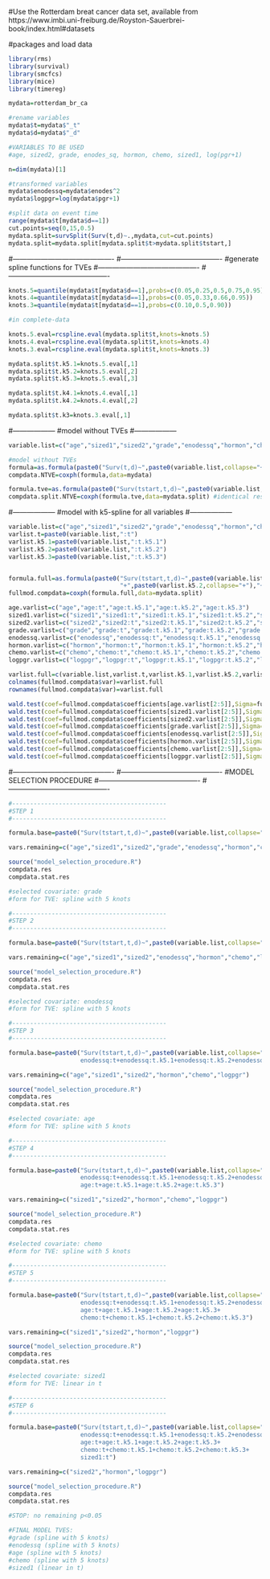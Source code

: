 #Use the Rotterdam breat cancer data set, available from https://www.imbi.uni-freiburg.de/Royston-Sauerbrei-book/index.html#datasets

#packages and load data

```{r}
library(rms)
library(survival)
library(smcfcs)
library(mice)
library(timereg)

mydata=rotterdam_br_ca

#rename variables
mydata$t=mydata$"_t"
mydata$d=mydata$"_d"

#VARIABLES TO BE USED
#age, sized2, grade, enodes_sq, hormon, chemo, sized1, log(pgr+1)

n=dim(mydata)[1]

#transformed variables
mydata$enodessq=mydata$enodes^2
mydata$logpgr=log(mydata$pgr+1)

#split data on event time
range(mydata$t[mydata$d==1])
cut.points=seq(0,15,0.5)
mydata.split=survSplit(Surv(t,d)~.,mydata,cut=cut.points)
mydata.split=mydata.split[mydata.split$t>mydata.split$tstart,]

```

#-------------------------------------------
#-------------------------------------------
#generate spline functions for TVEs
#-------------------------------------------
#-------------------------------------------

```{r}
knots.5=quantile(mydata$t[mydata$d==1],probs=c(0.05,0.25,0.5,0.75,0.95))
knots.4=quantile(mydata$t[mydata$d==1],probs=c(0.05,0.33,0.66,0.95))
knots.3=quantile(mydata$t[mydata$d==1],probs=c(0.10,0.5,0.90))

#in complete-data

knots.5.eval=rcspline.eval(mydata.split$t,knots=knots.5)
knots.4.eval=rcspline.eval(mydata.split$t,knots=knots.4)
knots.3.eval=rcspline.eval(mydata.split$t,knots=knots.3)

mydata.split$t.k5.1=knots.5.eval[,1]
mydata.split$t.k5.2=knots.5.eval[,2]
mydata.split$t.k5.3=knots.5.eval[,3]

mydata.split$t.k4.1=knots.4.eval[,1]
mydata.split$t.k4.2=knots.4.eval[,2]

mydata.split$t.k3=knots.3.eval[,1]

```

#------------------
#model without TVEs
#------------------


```{r}
variable.list=c("age","sized1","sized2","grade","enodessq","hormon","chemo","logpgr")

#model without TVEs
formula=as.formula(paste0("Surv(t,d)~",paste0(variable.list,collapse="+")))
compdata.NTVE=coxph(formula,data=mydata)

formula.tve=as.formula(paste0("Surv(tstart,t,d)~",paste0(variable.list,collapse="+")))
compdata.split.NTVE=coxph(formula.tve,data=mydata.split) #identical results to above of course

```

#------------------
#model with k5-spline for all variables
#------------------


```{r}
variable.list=c("age","sized1","sized2","grade","enodessq","hormon","chemo","logpgr")
varlist.t=paste0(variable.list,":t")
varlist.k5.1=paste0(variable.list,":t.k5.1")
varlist.k5.2=paste0(variable.list,":t.k5.2")
varlist.k5.3=paste0(variable.list,":t.k5.3")


formula.full=as.formula(paste0("Surv(tstart,t,d)~",paste0(variable.list,collapse="+"),"+",paste0(varlist.t,collapse="+"),"+",paste0(varlist.k5.1,collapse="+"),
                               "+",paste0(varlist.k5.2,collapse="+"),"+",paste0(varlist.k5.3,collapse="+")))
fullmod.compdata=coxph(formula.full,data=mydata.split)

age.varlist=c("age","age:t","age:t.k5.1","age:t.k5.2","age:t.k5.3")
sized1.varlist=c("sized1","sized1:t","sized1:t.k5.1","sized1:t.k5.2","sized1:t.k5.3")
sized2.varlist=c("sized2","sized2:t","sized2:t.k5.1","sized2:t.k5.2","sized2:t.k5.3")
grade.varlist=c("grade","grade:t","grade:t.k5.1","grade:t.k5.2","grade:t.k5.3")
enodessq.varlist=c("enodessq","enodessq:t","enodessq:t.k5.1","enodessq:t.k5.2","enodessq:t.k5.3")
hormon.varlist=c("hormon","hormon:t","hormon:t.k5.1","hormon:t.k5.2","hormon:t.k5.3")
chemo.varlist=c("chemo","chemo:t","chemo:t.k5.1","chemo:t.k5.2","chemo:t.k5.3")
logpgr.varlist=c("logpgr","logpgr:t","logpgr:t.k5.1","logpgr:t.k5.2","logpgr:t.k5.3")

varlist.full=c(variable.list,varlist.t,varlist.k5.1,varlist.k5.2,varlist.k5.3)
colnames(fullmod.compdata$var)=varlist.full
rownames(fullmod.compdata$var)=varlist.full

wald.test(coef=fullmod.compdata$coefficients[age.varlist[2:5]],Sigma=fullmod.compdata$var[age.varlist[2:5],age.varlist[2:5]])
wald.test(coef=fullmod.compdata$coefficients[sized1.varlist[2:5]],Sigma=fullmod.compdata$var[sized1.varlist[2:5],sized1.varlist[2:5]])
wald.test(coef=fullmod.compdata$coefficients[sized2.varlist[2:5]],Sigma=fullmod.compdata$var[sized2.varlist[2:5],sized2.varlist[2:5]])
wald.test(coef=fullmod.compdata$coefficients[grade.varlist[2:5]],Sigma=fullmod.compdata$var[grade.varlist[2:5],grade.varlist[2:5]])
wald.test(coef=fullmod.compdata$coefficients[enodessq.varlist[2:5]],Sigma=fullmod.compdata$var[enodessq.varlist[2:5],enodessq.varlist[2:5]])
wald.test(coef=fullmod.compdata$coefficients[hormon.varlist[2:5]],Sigma=fullmod.compdata$var[hormon.varlist[2:5],hormon.varlist[2:5]])
wald.test(coef=fullmod.compdata$coefficients[chemo.varlist[2:5]],Sigma=fullmod.compdata$var[chemo.varlist[2:5],chemo.varlist[2:5]])
wald.test(coef=fullmod.compdata$coefficients[logpgr.varlist[2:5]],Sigma=fullmod.compdata$var[logpgr.varlist[2:5],logpgr.varlist[2:5]])

```

#-------------------------------------------
#-------------------------------------------
#MODEL SELECTION PROCEDURE
#-------------------------------------------
#-------------------------------------------

```{r}

#-------------------------------------------
#STEP 1
#-------------------------------------------

formula.base=paste0("Surv(tstart,t,d)~",paste0(variable.list,collapse="+"))

vars.remaining=c("age","sized1","sized2","grade","enodessq","hormon","chemo","logpgr")

source("model_selection_procedure.R")
compdata.res
compdata.stat.res

#selected covariate: grade
#form for TVE: spline with 5 knots
```

```{r}
#-------------------------------------------
#STEP 2
#-------------------------------------------

formula.base=paste0("Surv(tstart,t,d)~",paste0(variable.list,collapse="+"),"+grade:t+grade:t.k5.1+grade:t.k5.2+grade:t.k5.3")

vars.remaining=c("age","sized1","sized2","enodessq","hormon","chemo","logpgr")

source("model_selection_procedure.R")
compdata.res
compdata.stat.res

#selected covariate: enodessq
#form for TVE: spline with 5 knots
```

```{r}
#-------------------------------------------
#STEP 3
#-------------------------------------------

formula.base=paste0("Surv(tstart,t,d)~",paste0(variable.list,collapse="+"),"+grade:t+grade:t.k5.1+grade:t.k5.2+grade:t.k5.3+
                    enodessq:t+enodessq:t.k5.1+enodessq:t.k5.2+enodessq:t.k5.3")

vars.remaining=c("age","sized1","sized2","hormon","chemo","logpgr")

source("model_selection_procedure.R")
compdata.res
compdata.stat.res

#selected covariate: age
#form for TVE: spline with 5 knots

```

```{r}
#-------------------------------------------
#STEP 4
#-------------------------------------------

formula.base=paste0("Surv(tstart,t,d)~",paste0(variable.list,collapse="+"),"+grade:t+grade:t.k5.1+grade:t.k5.2+grade:t.k5.3+
                    enodessq:t+enodessq:t.k5.1+enodessq:t.k5.2+enodessq:t.k5.3+
                    age:t+age:t.k5.1+age:t.k5.2+age:t.k5.3")

vars.remaining=c("sized1","sized2","hormon","chemo","logpgr")

source("model_selection_procedure.R")
compdata.res
compdata.stat.res

#selected covariate: chemo
#form for TVE: spline with 5 knots

```

```{r}
#-------------------------------------------
#STEP 5
#-------------------------------------------

formula.base=paste0("Surv(tstart,t,d)~",paste0(variable.list,collapse="+"),"+grade:t+grade:t.k5.1+grade:t.k5.2+grade:t.k5.3+
                    enodessq:t+enodessq:t.k5.1+enodessq:t.k5.2+enodessq:t.k5.3+
                    age:t+age:t.k5.1+age:t.k5.2+age:t.k5.3+
                    chemo:t+chemo:t.k5.1+chemo:t.k5.2+chemo:t.k5.3")

vars.remaining=c("sized1","sized2","hormon","logpgr")

source("model_selection_procedure.R")
compdata.res
compdata.stat.res

#selected covariate: sized1
#form for TVE: linear in t

```
```{r}
#-------------------------------------------
#STEP 6
#-------------------------------------------

formula.base=paste0("Surv(tstart,t,d)~",paste0(variable.list,collapse="+"),"+grade:t+grade:t.k5.1+grade:t.k5.2+grade:t.k5.3+
                    enodessq:t+enodessq:t.k5.1+enodessq:t.k5.2+enodessq:t.k5.3+
                    age:t+age:t.k5.1+age:t.k5.2+age:t.k5.3+
                    chemo:t+chemo:t.k5.1+chemo:t.k5.2+chemo:t.k5.3+
                    sized1:t")

vars.remaining=c("sized2","hormon","logpgr")

source("model_selection_procedure.R")
compdata.res
compdata.stat.res

#STOP: no remaining p<0.05

#FINAL MODEL TVES: 
#grade (spline with 5 knots)
#enodessq (spline with 5 knots)
#age (spline with 5 knots)
#chemo (spline with 5 knots)
#sized1 (linear in t)
```



